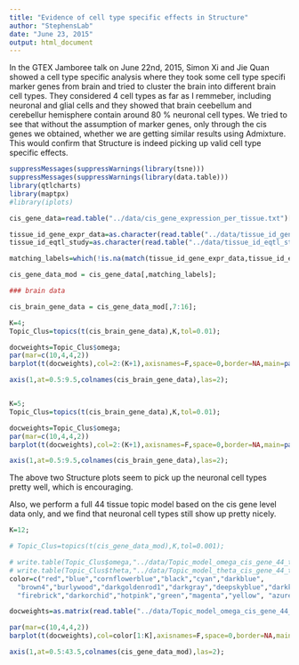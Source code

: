 ```yaml
---
title: "Evidence of cell type specific effects in Structure"
author: "StephensLab"
date: "June 23, 2015"
output: html_document
---
```


In the GTEX Jamboree talk on June 22nd, 2015, Simon Xi and Jie Quan showed a cell type specific analysis where they took some cell type specifi marker genes from brain and tried to cluster the brain into different brain cell types. They considered 4 cell types as far as I remmeber, including neuronal and glial cells and they showed that brain ceebellum and cerebellur hemisphere contain around 80 % neuronal cell types. We tried to see that without the assumption of marker genes, only through the cis genes we obtained, whether we are getting similar results using Admixture. This would confirm that Structure is indeed picking up valid cell type specific effects.  

```r
suppressMessages(suppressWarnings(library(tsne)))
suppressMessages(suppressWarnings(library(data.table)))
library(qtlcharts)
library(maptpx)
#library(iplots)

```

```r

cis_gene_data=read.table("../data/cis_gene_expression_per_tissue.txt")[,-1];

tissue_id_gene_expr_data=as.character(read.table("../data/tissue_id_gene_expr_data.txt")[,1]);
tissue_id_eqtl_study=as.character(read.table("../data/tissue_id_eqtl_study.txt")[,1]);

matching_labels=which(!is.na(match(tissue_id_gene_expr_data,tissue_id_eqtl_study)));

cis_gene_data_mod = cis_gene_data[,matching_labels];

### brain data

cis_brain_gene_data = cis_gene_data_mod[,7:16];

K=4;
Topic_Clus=topics(t(cis_brain_gene_data),K,tol=0.01);

docweights=Topic_Clus$omega;
par(mar=c(10,4,4,2))
barplot(t(docweights),col=2:(K+1),axisnames=F,space=0,border=NA,main=paste("No. of clusters=",K),las=1,ylim=c(0,1),cex.axis=1.5,cex.main=1.4)

axis(1,at=0.5:9.5,colnames(cis_brain_gene_data),las=2);


K=5;
Topic_Clus=topics(t(cis_brain_gene_data),K,tol=0.01);

docweights=Topic_Clus$omega;
par(mar=c(10,4,4,2))
barplot(t(docweights),col=2:(K+1),axisnames=F,space=0,border=NA,main=paste("No. of clusters=",K),las=1,ylim=c(0,1),cex.axis=1.5,cex.main=1.4)

axis(1,at=0.5:9.5,colnames(cis_brain_gene_data),las=2);


```

The above two Structure plots seem to pick up the neuronal cell types pretty well, which is encouraging.

Also, we perform a full 44 tissue topic model based on the cis gene level data only, and we find that neuronal cell types still show up pretty nicely.

```r

K=12;

# Topic_Clus=topics(t(cis_gene_data_mod),K,tol=0.001);

# write.table(Topic_Clus$omega,"../data/Topic_model_omega_cis_gene_44_tissues.txt");
# write.table(Topic_Clus$theta,"../data/Topic_model_theta_cis_gene_44_tissues.txt");
color=c("red","blue","cornflowerblue","black","cyan","darkblue",
  "brown4","burlywood","darkgoldenrod1","darkgray","deepskyblue","darkkhaki",
  "firebrick","darkorchid","hotpink","green","magenta","yellow", "azure1","azure4");

docweights=as.matrix(read.table("../data/Topic_model_omega_cis_gene_44_tissues.txt"));

par(mar=c(10,4,4,2))
barplot(t(docweights),col=color[1:K],axisnames=F,space=0,border=NA,main=paste("No. of clusters=",K),las=1,ylim=c(0,1),cex.axis=1.5,cex.main=1.4)

axis(1,at=0.5:43.5,colnames(cis_gene_data_mod),las=2);

```

